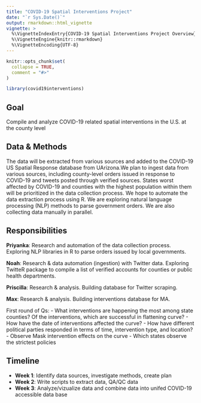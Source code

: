 ```yaml
---
title: "COVID-19 Spatial Interventions Project"
date: "`r Sys.Date()`"
output: rmarkdown::html_vignette
vignette: >
  %\VignetteIndexEntry{COVID-19 Spatial Interventions Project Overview}
  %\VignetteEngine{knitr::rmarkdown}
  %\VignetteEncoding{UTF-8}
---
```


```r
knitr::opts_chunk$set(
  collapse = TRUE,
  comment = "#>"
)
```

```r
library(covid19interventions)
```

## Goal
Compile and analyze COVID-19 related spatial interventions in the U.S. at the county level

## Data & Methods
The data will be extracted from various sources and added to the COVID-19 US Spatial Response database from UArizona.We plan to ingest data from various sources, including county-level orders issued in response to COVID-19 and tweets posted through verified sources. States worst affected by COVID-19 and counties with the highest population within them will be prioritized in the data collection process. We hope to automate the data extraction process using R. We are exploring natural language processing (NLP) methods to parse government orders. We are also collecting data manually in parallel. 

## Responsibilities
**Priyanka**: Research and automation of the data collection process. Exploring NLP libraries in R to parse orders issued by local governments. <br/>

**Noah**: Research & data automation (ingestion) with Twitter data. Exploring TwitteR package to compile a list of verified accounts for counties or public health departments.<br/>

**Priscilla**: Research & analysis. Building database for Twitter scraping. <br/>

**Max**: Research & analysis. Building interventions database for MA. <br/>

First round of Qs:
- What interventions are happening the most among state counties? Of the interventions, which are successful in flattening curve?
- How have the date of interventions affected the curve?
- How have different political parties responded in terms of time, intervention type, and location?
- Observe Mask intervention effects on the curve
- Which states observe the strictest policies<br/>

## Timeline
- **Week 1**: Identify data sources, investigate methods, create plan
- **Week 2**: Write scripts to extract data, QA/QC data 
- **Week 3**: Analyze/vizualize data and combine data into unifed COVID-19 accessible data base
